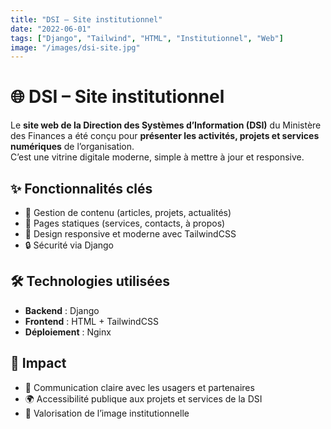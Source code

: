 ```yaml
---
title: "DSI – Site institutionnel"
date: "2022-06-01"
tags: ["Django", "Tailwind", "HTML", "Institutionnel", "Web"]
image: "/images/dsi-site.jpg"
---
```


# 🌐 DSI – Site institutionnel

Le **site web de la Direction des Systèmes d’Information (DSI)** du Ministère des Finances a été conçu pour **présenter les activités, projets et services numériques** de l’organisation.  
C’est une vitrine digitale moderne, simple à mettre à jour et responsive.

## ✨ Fonctionnalités clés
- 📰 Gestion de contenu (articles, projets, actualités)  
- 📑 Pages statiques (services, contacts, à propos)  
- 📱 Design responsive et moderne avec TailwindCSS  
- 🔒 Sécurité via Django  

## 🛠️ Technologies utilisées
- **Backend** : Django  
- **Frontend** : HTML + TailwindCSS  
- **Déploiement** : Nginx  

## 🚀 Impact
- 📢 Communication claire avec les usagers et partenaires  
- 🌍 Accessibilité publique aux projets et services de la DSI  
- 🤝 Valorisation de l’image institutionnelle
